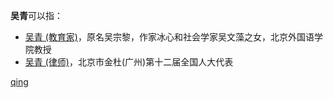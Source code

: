 '''吴青'''可以指：
* [[吴青_(教育家)|吴青 (教育家)]]，原名吴宗黎，作家冰心和社会学家吴文藻之女，北京外国语学院教授
* [[吴青_(律师)|吴青 (律师)]]，北京市金杜(广州)第十二届全国人大代表

{{disambig}}

[[Category:二字吴姓人名消歧义|qing]]